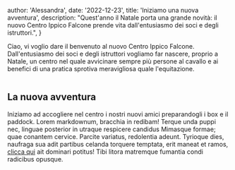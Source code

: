
  author: 'Alessandra',
  date: '2022-12-23',
  title: 'Iniziamo una nuova avventura',
  description:
    "Quest'anno il Natale porta una grande novità: il nuovo Centro Ippico Falcone prende vita dall'entusiasmo dei soci e degli istruttori.",
}


Ciao, vi voglio dare il benvenuto al nuovo Centro Ippico Falcone.
Dall'entusiasmo dei soci e degli istruttori vogliamo far nascere, proprio a Natale, un centro nel quale avvicinare sempre più persone al cavallo e ai benefici di una pratica sprotiva meravigliosa quale l'equitazione.

<Image src={mainPic} alt="" />

## La nuova avventura

Iniziamo ad accogliere nel centro i nostri nuovi amici preparandogli i box e il paddock.
Lorem markdownum, bracchia in redibam! Terque unda puppi nec, linguae posterior
in utraque respicere candidus Mimasque formae; quae conantem cervice. Parcite
variatus, redolentia adeunt. Tyrioque dies, naufraga sua adit partibus celanda
torquere temptata, erit maneat et ramos, [clicca qui](/) ait dominari
potitus! Tibi litora matremque fumantia condi radicibus opusque.

